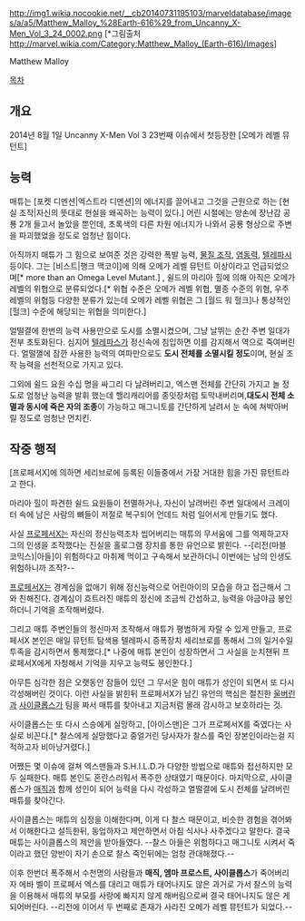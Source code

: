 http://img1.wikia.nocookie.net/__cb20140731195103/marveldatabase/images/a/a5/Matthew_Malloy_%28Earth-616%29_from_Uncanny_X-Men_Vol_3_24_0002.png [*그림출처 http://marvel.wikia.com/Category:Matthew_Malloy_(Earth-616)/Images]

Matthew Malloy

[[목차]]

== 개요 ==

2014년 8월 1일 Uncanny X-Men Vol 3 23번째 이슈에서 첫등장한 [오메가 레벨 뮤턴트]

== 능력 ==

매튜는 [포켓 디멘션|엑스트라 디멘션]의 에너지를 끌어내고 그것을 근원으로 하는 [현실 조작|자신의 뜻대로 현실을 왜곡하는 능력이 있다.] 어린 시절에는 양손에 장난감 공룡 2개 들고서 놀았을 뿐인데, 초록색의 다른 차원 에너지가 나와서 공룡 형상으로 주변을 파괴했었을 정도로 엄청난 힘이다. 

아직까지 매튜가 그 힘으로 보여준 것은 강력한 폭발 능력, [[물질 조작]], [[염동력]], [[텔레파시]] 등이다. 그는 [비스트|행크 맥코이]에 의해 오메가 레벨 뮤턴트 이상이라고 언급되었으며[* more than an Omega Level Mutant.] , 쉴드의 마리아 힐에 의해 아직은 오메가 레벨의 위협으로 분류되었다.[* 위협 수준은 오메가 레벨 위협, 멸종 수준의 위혐, 우주 레벨의 위협등 다양한 분류가 있는데 오메가 레벨 위협은 그 [월드 워 헐크]나 통상적인 [헐크] 수준에 해당되는 위협을 의미한다.]

얼떨결에 한번의 능력 사용만으로 도시를 소멸시켰으며, 그냥 날뛰는 순간 주변 일대가 전부 초토화된다. 심지어 [[텔레파시|텔레파스]]가 정신속에 침입하면 이를 감지해서 역으로 죽여버린다. 얼떨껼에 잠깐 사용한 능력의 여파만으로도 '''도시 전체를 소멸시킬 정도'''이며, 현실 조작 능력을 선천적으로 가지고 있다. 

그외에 쉴드 요원 수십 명을 싸그리 다 날려버리고, 엑스맨 전체를 간단히 가지고 놀 정도로 엄청난 능력을 발휘 했는데 핼리캐리어를 종잇장처럼 토막내버리며,'''대도시 전체 소멸과 동시에 죽은 자의 조종'''이 가능하고 매그니토를 간단하게 날려서 눈 속에 쳐박아버릴 정도로 엄청난 먼치킨. 

== 작중 행적 ==
[프로페서X]에 의하면 세리브로에 등록된 이들중에서 가장 거대한 힘을 가진 뮤턴트라고 한다.

마리아 힐이 파견한 쉴드 요원들이 전멸하거나, 자신이 날려버린 주변 일대에서 크레이터 속에 남은 사람의 뼈들이 저절로 복구되어 언데드 처럼 일어서게 만들기도 했다.

사실 [[프로페서X]]는 자신의 정신능력조차 씹어버리는 매튜의 무서움에 그를 억제하고자 그의 인생을 조작했다는 진실을 홀로그램 장치를 통한 유언으로 밝힌다. --[리전(마블 코믹스)|아들]이 위험하다고 마취제 먹이고 구속해서 보관하더니 이번에는 남의 인생도 위험하니까 조작?--

[[프로페서X]]는 경계심을 없애기 위해 정신능력으로 어린아이의 모습을 하고 접근해서 그와 친해진다. 경계심이 흐트러진 매튜의 정신에 조금씩 간섭하고, 능력을 야금야금 봉인하더니 기억을 조작해버렸다.

그리고 매튜 주변인들의 정신마저 조작해서 매튜가 평범하게 자랄 수 있게 만들고, 프로페서X 본인은 매일 뮤턴트 탐색용 텔레파시 증폭장치 세리브로를 통해서 그의 일거수일투족을 감시하면서 통제했다.[* 나중에 매튜 본인이 성장하면서 그 사실을 눈치챈뒤 프로페서X에게 자청해서 기억을 지우고 능력도 봉인한다.]

아무튼 심각한 점은 오랫동안 잠들어 있던 그 무서운 힘이 매튜가 성인이 되면서 또 다시 각성해버린 것이다. 이런 사실을 밝힌뒤 프로페서X가 남긴 유언의 핵심은 절친한 [[울버린(마블 코믹스)|울버린]]과 [[사이클롭스(마블 코믹스)|사이클롭스]]가 팀을 짜서 매튜를 찾아내고 지금처럼 몰래 감시하고 보호하라는 것.

사이클롭스는 또 다시 스승에게 실망하고, [아이스맨]은 그가 프로페서X를 죽였다는 사실로 비꼰다.[* 찰스에게 실망했다고 중얼거린 당사자가 찰스를 죽인 장본인이라는걸 지적하고자 비아냥거렸다.]

어쨌든 몇 이슈에 걸쳐 엑스맨들과 S.H.I.L.D.가 다양한 방법으로 매튜와 접선하지만 모두 실패한다. 매튜 본인도 혼란스러워서 폭주한 상태였기 때문이다. 마지막으로, 사이클롭스가 [[매직(마블 코믹스)|매직]]과 함께 성인이 되어 능력을 다시 각성하고 얼떨결에 도시 전체를 날려버린 매튜를 찾아간다.

사이클롭스는 매튜의 심정을 이해한다며, 이게 다 찰스 때문이고, 비슷한 경험을 겪어봐서 이해한다고 설득한뒤, 동업하자고 제안하면서 아침 식사나 사주겠다고 말한다. 결국 매튜는 사이클롭스의 제안을 받아들였다. --찰스 아들은 위험하다고 매그니토 시켜서 죽이라고 했던 양반이 자기 손으로 찰스 죽인뒤에는 엄청 관대해졌다.--

이후 한번더 폭주해서 수천명의 사람들과 '''매직, 엠마 프로스트, 사이클롭스'''가 죽어버리자 에바 벨이 프로페서 엑스를 대리고 매튜가 태어나지도 않은 과거로 가서 찰스의 능력을 이용해서 매튜의 부모를 사랑에 빠지지 않게 해버림으로써 결국 태어나지도 않은 게 되어버린다. --리전에 이어서 두 번째로 존재가 사라진 오메가 레벨 뮤턴트가 되었다.--

